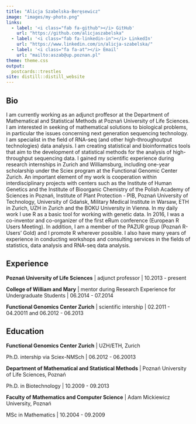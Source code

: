 ```yaml
---
title: "Alicja Szabelska-Beręsewicz"
image: "images/my-photo.png"
links:
  - label: '<i class="fab fa-github"></i> GitHub'
    url: "https://github.com/alicjaszabelska"
  - label: '<i class="fab fa-linkedin-in"></i> LinkedIn'
    url: "https://www.linkedin.com/in/alicja-szabelska/"
  - label: '<i class="fa fa-at"></i> Email'
    url: "mailto:aszab@up.poznan.pl"
theme: theme.css
output:
  postcards::trestles
site: distill::distill_website
---
```

 
## Bio

I am currently working as an adjunct proffesor at the Department of Mathematical and Statistical Methods at Poznań University of Life Sciences. I am interested in seeking of mathematical solutions to biological problems, in particular the issues concerning next generation sequencing technology. I am specialist in the field of RNA-seq (and other high-throughoutput technologies) data analysis. I am creating statistical and bioinformatics tools that aim to the development of statistical methods for the analysis of high-throughput sequencing data. 
I gained my scientific experience during research internships in Zurich and Williamsburg, including one-year scholarship under the Sciex program at the Functional Genomic Center Zurich. An important element of my work is cooperation within interdisciplinary projects with centers such as the Institute of Human Genetics and the Institute of Bioorganic Chemistry of the Polish Academy of Sciences in Poznań, Institute of Plant Protection - PIB, Poznań University of Technology, University of Gdańsk, Military Medical Institute in Warsaw, ETH in Zurich, UZH in Zurich and the BOKU University in Vienna.
In my daily work I use R as a basic tool for working with genetic data. In 2016, I was a co-inventor and co-organizer of the first eRum conference (European R Users Meeting). In addition, I am a member of the PAZUR group (Poznań R-Users' Gold) and I promote R wherever possible. I also have many years of experience in conducting workshops and consulting services in the fields of statistics, data analysis and RNA-seq data analysis.

## Experience

**Poznań University of Life Sciences** | adjunct professor | 10.2013 - present

**College of William and Mary** | mentor during Research Experience for Undergraduate Students | 06.2014 - 07.2014

**Functional Genomics Center Zurich** | scientific intership | 02.2011 - 04.20011 and 06.2012 - 06.2013

## Education

**Functional Genomics Center Zurich** | UZH/ETH, Zurich

Ph.D. intership via Sciex-NMSch | 06.2012 - 06.20013

**Department of Mathematical and Statistical Methods** | Poznań University of Life Sciences, Poznań

Ph.D. in Biotechnology | 10.2009 - 09.2013

**Faculty of Mathematics and Computer Science** | Adam Mickiewicz University, Poznań

MSc in Mathematics | 10.2004 - 09.2009

